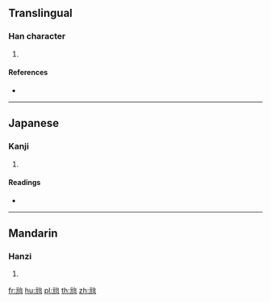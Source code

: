 {{character info/new}}
==Translingual==

===Han character===
{{Han char|rn=10|rad=儿|as=07|sn=9|four=|canj=MUIR|ids=⿺元台}}

# {{defn|Han|sort=儿07}}

====References====
* {{Han ref|kx=0125.170|dkj=01378|dj=0265.190|hdz=10273.060|uh=5158|ud=20824}}

----

==Japanese==

===Kanji===
{{ja-kanji|grade=|rs=儿07}}

# {{defn|lang=ja|sort=儿07}}

====Readings====
* {{ja-readings|on=[[し]] (shi)|kun=[[はじめる]] (hajimeru), [[はじまる]] (hajimaru)}}

----

==Mandarin==

===Hanzi===
{{cmn-hanzi|pin=[[shǐ]] ([[shi3]])|wg=shih<sup>3</sup>}}

# {{defn|lang=cmn|sort=儿07}}

[[fr:兘]]
[[hu:兘]]
[[pl:兘]]
[[th:兘]]
[[zh:兘]]